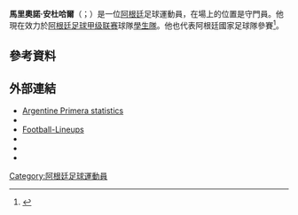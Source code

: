 {{noteTA
|G1=南美球會
|G2=Football
|1=zh-hk:安度查;zh-hans:安杜哈尔;zh-tw:安杜哈爾;
|2=zh-hans:马里奥诺;zh-hk:馬里安奴;zh-tw:馬里奧諾;
}}
{{short description|Argentine footballer}}
{{BLP sources|date=January 2014}}
{{Use dmy dates|date=August 2020}}
{{Infobox football biography
| name = 馬里奧諾·安杜哈爾
| fullname = Mariano Andújar<ref>{{cite web |url=https://www.fifadata.com/document/fwc/2014/pdf/fwc_2014_squadlists.pdf |title=2014 FIFA World Cup Brazil: List of players: Argentina |publisher=FIFA |page=2 |date=14 July 2014 |access-date=11 May 2019 |archive-url=https://web.archive.org/web/20160121051710/http://www.fifadata.com/document/fwc/2014/pdf/fwc_2014_squadlists.pdf |archive-date=21 January 2016 |url-status=dead }}</ref>
| image = Dinamo-Napoli (8).jpg
| caption =
| birth_date = {{birth date and age|df=y|1983|7|30}}
| birth_place = {{ARG}}[[布宜諾斯艾利斯|布宜諾斯艾利斯]]
| height = 1.94 m<ref>{{cite news|title=2014 FIFA World Cup Brazil: List of Players|url=http://www.fifadata.com/document/fwc/2014/pdf/fwc_2014_squadlists.pdf|work=[[FIFA|FIFA.com]]|page=2|date=11 June 2014|access-date=15 October 2014|archive-date=2015-06-11|archive-url=https://web.archive.org/web/20150611133541/http://www.uefa.com/uefachampionsleague/news/newsid%3D2255077.html|dead-url=no}}</ref>
| position = [[守門員|守門員]]
| currentclub = [[拉普拉達學生隊|學生隊]]
| clubnumber = 21
| clubs1 = [[颶風體育會|颶風隊]]
| years1 = 2001–2006
| caps1 = 60
| goals1 = 0
| clubs2 = → [[巴勒莫足球俱樂部|巴勒莫]]
| years2 = 2005–2006
| caps2 = 11
| goals2 = 0
| years3 = 2006–2009
| clubs3 = [[拉普拉達學生隊|學生隊]]
| caps3 = 105
| goals3 = 0
| years4 = 2009–2014
| clubs4 = [[卡塔尼亞足球俱樂部|卡塔尼亞]]
| caps4 = 135
| goals4 = 0
| years5 = 2012
| clubs5 = → [[拉普拉達學生隊|學生隊]]
| caps5 = 18
| goals5 = 0
| years6 = 2014–2016
| clubs6 = [[拿坡里足球俱樂部|拿坡里]]
| caps6 = 12
| goals6 = 0
| years7 = 2014
| clubs7 = → [[卡塔尼亞足球俱樂部|卡塔尼亞]]
| caps7 = 11
| goals7 = 0
| years8 = 2016
| clubs8 = → [[拉普拉達學生隊|學生隊]]
| caps8 = 12
| goals8 = 0
| years9 = 2016–
| clubs9 = [[拉普拉達學生隊|學生隊]]
| caps9 = 99
| goals9 = 0
| nationalteam1 = [[阿根廷國家足球隊|阿根廷]]
| nationalyears1 = 2009–
| nationalcaps1 = 11
| nationalgoals1 = 0
| club-update = 2021年2月16日
| nationalteam-update = 2015年3月18日
| medaltemplates = 
}}

'''馬里奧諾·安杜哈爾'''（{{lang-es|Mariano Andújar}}；{{bd|1983年|7月30日|catIdx=Andújar}}）是一位[[阿根廷|阿根廷]]足球運動員，在場上的位置是守門員。他現在效力於[[阿根廷足球甲级联赛|阿根廷足球甲级联赛]]球隊[[拉普拉塔大学生|學生隊]]。他也代表阿根廷國家足球隊參賽<ref>{{cite news|url=http://www.telegraph.co.uk/sport/football/teams/argentina/10810410/Argentina-World-Cup-2014-squad.html|title=Argentina World Cup 2014 squad|date=2 June 2014|accessdate=20 June 2014|work=The Telegraph|archive-date=2018-06-28|archive-url=https://web.archive.org/web/20180628020324/https://www.telegraph.co.uk/sport/football/teams/argentina/10810410/Argentina-World-Cup-2014-squad.html|dead-url=no}}</ref>。

==參考資料==
{{Reflist}}

==外部連結==
{{Commons category}}
* [https://web.archive.org/web/20120601095413/http://www.futbolxxi.com/Futbolista.aspx?ID=12812&SEOFutbolista=Andujar+Mariano+Gonzalo Argentine Primera statistics] {{in lang|es}} 
* {{ESPN FC}}
* [http://www.football-lineups.com/footballer/4863/Statistics Football-Lineups] {{Wayback|url=http://www.football-lineups.com/footballer/4863/Statistics |date=20210712120210 }}
* {{Webarchive |url=https://web.archive.org/web/20140714222426/http://www.ilcalciocatania.it/article.php?id=30589 |date=14 July 2014 |title=Calcio Catania news article }}
* {{FIFA player}}
* {{NFT player}}

{{2010年世界盃足球賽阿根廷參賽名單}}
{{2014年世界盃足球賽阿根廷參賽名單}}
{{2015年美洲國家盃足球賽阿根廷參賽名單}}
{{2016年美洲盃足球賽阿根廷參賽名單}}

{{DEFAULTSORT: Andújar, Mariano}}
[[Category:阿根廷足球運動員|Category:阿根廷足球運動員]]

{{Sport-bio-stub}}
